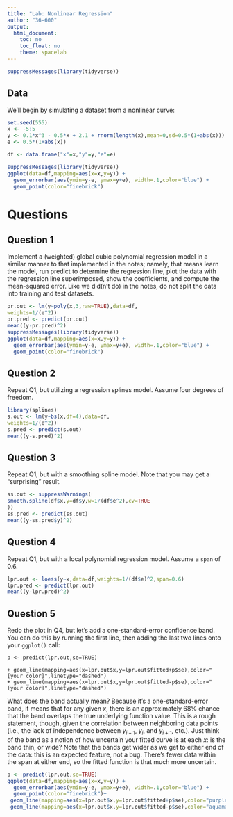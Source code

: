 ```yaml
---
title: "Lab: Nonlinear Regression"
author: "36-600"
output: 
  html_document:
    toc: no
    toc_float: no
    theme: spacelab
---
```


```r
suppressMessages(library(tidyverse))
```

## Data

We'll begin by simulating a dataset from a nonlinear curve:
```r
set.seed(555)
x <- -5:5
y <- 0.1*x^3 - 0.5*x + 2.1 + rnorm(length(x),mean=0,sd=0.5*(1+abs(x)))
e <- 0.5*(1+abs(x))

df <- data.frame("x"=x,"y"=y,"e"=e)

suppressMessages(library(tidyverse))
ggplot(data=df,mapping=aes(x=x,y=y)) +
  geom_errorbar(aes(ymin=y-e, ymax=y+e), width=.1,color="blue") +
  geom_point(color="firebrick")
```

# Questions

## Question 1

Implement a (weighted) global cubic polynomial regression model in a similar manner to that implemented in the notes; namely, that means learn the model, run predict to determine the regression line, plot the data with the regression line superimposed, show the coefficients, and compute the mean-squared error. Like we did(n't do) in the notes, do not split the data into training and test datasets.
```r
pr.out <- lm(y~poly(x,3,raw=TRUE),data=df,
weights=1/(e^2))
pr.pred <- predict(pr.out)
mean((y-pr.pred)^2)
suppressMessages(library(tidyverse))
ggplot(data=df,mapping=aes(x=x,y=y)) +
  geom_errorbar(aes(ymin=y-e, ymax=y+e), width=.1,color="blue") +
  geom_point(color="firebrick")
```

## Question 2

Repeat Q1, but utilizing a regression splines model. Assume four degrees of freedom.
```r
library(splines)
s.out <- lm(y~bs(x,df=4),data=df,
weights=1/(e^2))
s.pred <- predict(s.out)
mean((y-s.pred)^2)
```

## Question 3

Repeat Q1, but with a smoothing spline model. Note that you may get a "surprising" result.
```r
ss.out <- suppressWarnings(
smooth.spline(df$x,y=df$y,w=1/(df$e^2),cv=TRUE
))
ss.pred <- predict(ss.out)
mean((y-ss.pred$y)^2)
```

## Question 4

Repeat Q1, but with a local polynomial regression model. Assume a `span` of 0.6.
```r
lpr.out <- loess(y~x,data=df,weights=1/(df$e)^2,span=0.6)
lpr.pred <- predict(lpr.out)
mean((y-lpr.pred)^2)
```

## Question 5

Redo the plot in Q4, but let's add a one-standard-error confidence band. You can do this by running the first line, then adding the last two lines onto your `ggplot()` call:
```
p <- predict(lpr.out,se=TRUE)

+ geom_line(mapping=aes(x=lpr.out$x,y=lpr.out$fitted+p$se),color="[your color]",linetype="dashed")
+ geom_line(mapping=aes(x=lpr.out$x,y=lpr.out$fitted-p$se),color="[your color]",linetype="dashed")
```
What does the band actually mean? Because it's a one-standard-error band, it means that for any given $x$, there is an approximately 68% chance that the band overlaps the true underlying function value. This is a rough statement, though, given the correlation between neighboring data points (i.e., the lack of independence between $y_{i-1}$, $y_i$, and $y_{i+1}$, etc.). Just think of the band as a notion of how uncertain your fitted curve is at each $x$: is the band thin, or wide? Note that the bands get wider as we get to either end of the data: this is an expected feature, not a bug. There's fewer data within the span at either end, so the fitted function is that much more uncertain.
```r
p <- predict(lpr.out,se=TRUE)
ggplot(data=df,mapping=aes(x=x,y=y)) +
  geom_errorbar(aes(ymin=y-e, ymax=y+e), width=.1,color="blue") +
  geom_point(color="firebrick")+
 geom_line(mapping=aes(x=lpr.out$x,y=lpr.out$fitted+p$se),color="purple3",linetype="dashed")+
 geom_line(mapping=aes(x=lpr.out$x,y=lpr.out$fitted-p$se),color="aquamarine3",linetype="dashed")
```
